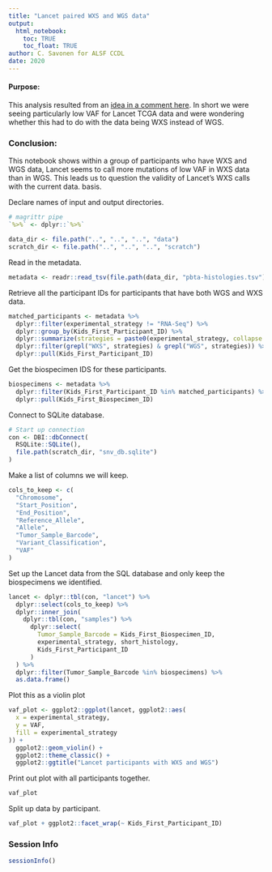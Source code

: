 ```yaml
---
title: "Lancet paired WXS and WGS data"
output: 
  html_notebook:
    toc: TRUE
    toc_float: TRUE
author: C. Savonen for ALSF CCDL
date: 2020
---
```


#### Purpose: 
This analysis resulted from an [idea in a comment here](https://github.com/AlexsLemonade/OpenPBTA-analysis/pull/548#issuecomment-589749355).
In short we were seeing particularly low VAF for Lancet TCGA data and were wondering 
whether this had to do with the data being WXS instead of WGS. 

### Conclusion: 
This notebook shows within a group of participants who have WXS and WGS data, Lancet seems to call more mutations of low VAF in WXS data than in WGS. This leads us to question the validity of Lancet's WXS calls with the current data. 
basis. 

Declare names of input and output directories.

```r
# magrittr pipe
`%>%` <- dplyr::`%>%`

data_dir <- file.path("..", "..", "..", "data")
scratch_dir <- file.path("..", "..", "..", "scratch")
```

Read in the metadata. 

```r
metadata <- readr::read_tsv(file.path(data_dir, "pbta-histologies.tsv"), guess_max = 10000)
```

Retrieve all the participant IDs for participants that have both WGS and WXS data. 

```r
matched_participants <- metadata %>%
  dplyr::filter(experimental_strategy != "RNA-Seq") %>%
  dplyr::group_by(Kids_First_Participant_ID) %>%
  dplyr::summarize(strategies = paste0(experimental_strategy, collapse = ",")) %>%
  dplyr::filter(grepl("WXS", strategies) & grepl("WGS", strategies)) %>%
  dplyr::pull(Kids_First_Participant_ID)
```

Get the biospecimen IDS for these participants. 

```r
biospecimens <- metadata %>%
  dplyr::filter(Kids_First_Participant_ID %in% matched_participants) %>%
  dplyr::pull(Kids_First_Biospecimen_ID)
```

Connect to SQLite database.

```r
# Start up connection
con <- DBI::dbConnect(
  RSQLite::SQLite(),
  file.path(scratch_dir, "snv_db.sqlite")
)
```

Make a list of columns we will keep.

```r
cols_to_keep <- c(
  "Chromosome",
  "Start_Position",
  "End_Position",
  "Reference_Allele",
  "Allele",
  "Tumor_Sample_Barcode",
  "Variant_Classification",
  "VAF"
)
```

Set up the Lancet data from the SQL database and only keep the biospecimens we
identified. 

```r
lancet <- dplyr::tbl(con, "lancet") %>%
  dplyr::select(cols_to_keep) %>%
  dplyr::inner_join(
    dplyr::tbl(con, "samples") %>%
      dplyr::select(
        Tumor_Sample_Barcode = Kids_First_Biospecimen_ID,
        experimental_strategy, short_histology,
        Kids_First_Participant_ID
      )
  ) %>%
  dplyr::filter(Tumor_Sample_Barcode %in% biospecimens) %>%
  as.data.frame()
```

Plot this as a violin plot

```r
vaf_plot <- ggplot2::ggplot(lancet, ggplot2::aes(
  x = experimental_strategy,
  y = VAF,
  fill = experimental_strategy
)) +
  ggplot2::geom_violin() +
  ggplot2::theme_classic() +
  ggplot2::ggtitle("Lancet participants with WXS and WGS")
```

Print out plot with all participants together. 

```r
vaf_plot
```

Split up data by participant. 

```r
vaf_plot + ggplot2::facet_wrap(~ Kids_First_Participant_ID)
```

### Session Info

```r
sessionInfo()
```
